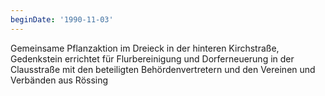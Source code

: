 ```yaml
---
beginDate: '1990-11-03'
---
```


Gemeinsame Pflanzaktion im Dreieck in der hinteren Kirchstraße, Gedenkstein
errichtet für Flurbereinigung und Dorferneuerung in der Clausstraße mit den
beteiligten Behördenvertretern und den Vereinen und Verbänden aus Rössing
